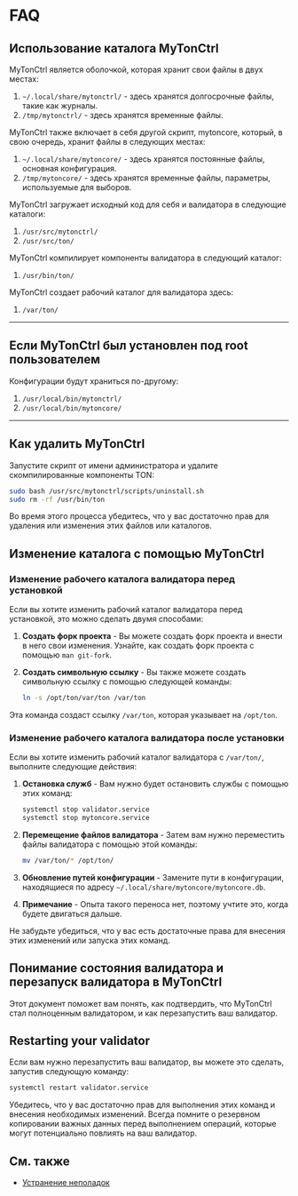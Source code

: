 
# FAQ

## Использование каталога MyTonCtrl

MyTonCtrl является оболочкой, которая хранит свои файлы в двух местах:

1. `~/.local/share/mytonctrl/` - здесь хранятся долгосрочные файлы, такие как журналы.
2. `/tmp/mytonctrl/` - здесь хранятся временные файлы.

MyTonCtrl также включает в себя другой скрипт, mytoncore, который, в свою очередь, хранит файлы в следующих местах:

1. `~/.local/share/mytoncore/` - здесь хранятся постоянные файлы, основная конфигурация.
2. `/tmp/mytoncore/` - здесь хранятся временные файлы, параметры, используемые для выборов.

MyTonCtrl загружает исходный код для себя и валидатора в следующие каталоги:

1. `/usr/src/mytonctrl/`
2. `/usr/src/ton/`

MyTonCtrl компилирует компоненты валидатора в следующий каталог:

1. `/usr/bin/ton/`

MyTonCtrl создает рабочий каталог для валидатора здесь:

1. `/var/ton/`

---

## Если MyTonCtrl был установлен под root пользователем

Конфигурации будут храниться по-другому:

1. `/usr/local/bin/mytonctrl/`
2. `/usr/local/bin/mytoncore/`

---

## Как удалить MyTonCtrl

Запустите скрипт от имени администратора и удалите скомпилированные компоненты TON:

```bash
sudo bash /usr/src/mytonctrl/scripts/uninstall.sh
sudo rm -rf /usr/bin/ton
```

Во время этого процесса убедитесь, что у вас достаточно прав для удаления или изменения этих файлов или каталогов.

## Изменение каталога с помощью MyTonCtrl

### Изменение рабочего каталога валидатора перед установкой

Если вы хотите изменить рабочий каталог валидатора перед установкой, это можно сделать двумя способами:

1. **Создать форк проекта** - Вы можете создать форк проекта и внести в него свои изменения. Узнайте, как создать форк проекта с помощью `man git-fork`.

2. **Создать символьную ссылку** - Вы также можете создать символьную ссылку с помощью следующей команды:

   ```bash
   ln -s /opt/ton/var/ton /var/ton
   ```

Эта команда создаст ссылку `/var/ton`, которая указывает на `/opt/ton`.

### Изменение рабочего каталога валидатора после установки

Если вы хотите изменить рабочий каталог валидатора с `/var/ton/`, выполните следующие действия:

1. **Остановка служб** - Вам нужно будет остановить службы с помощью этих команд:

   ```bash
   systemctl stop validator.service
   systemctl stop mytoncore.service
   ```

2. **Перемещение файлов валидатора** - Затем вам нужно переместить файлы валидатора с помощью этой команды:

   ```bash
   mv /var/ton/* /opt/ton/
   ```

3. **Обновление путей конфигурации** - Замените пути в конфигурации, находящиеся по адресу `~/.local/share/mytoncore/mytoncore.db`.

4. **Примечание** - Опыта такого переноса нет, поэтому учтите это, когда будете двигаться дальше.

Не забудьте убедиться, что у вас есть достаточные права для внесения этих изменений или запуска этих команд.

## Понимание состояния валидатора и перезапуск валидатора в MyTonCtrl

Этот документ поможет вам понять, как подтвердить, что MyTonCtrl стал полноценным валидатором, и как перезапустить ваш валидатор.

## Restarting your validator

Если вам нужно перезапустить ваш валидатор, вы можете это сделать, запустив следующую команду:

```bash
systemctl restart validator.service
```

Убедитесь, что у вас достаточно прав для выполнения этих команд и внесения необходимых изменений. Всегда помните о резервном копировании важных данных перед выполнением операций, которые могут потенциально повлиять на ваш валидатор.

## См. также

- [Устранение неполадок](/v3/guidelines/nodes/nodes-troubleshooting)

<Feedback />
